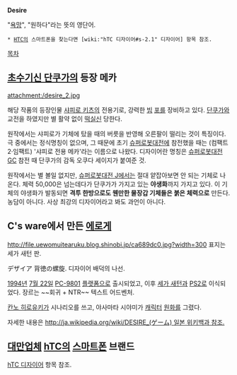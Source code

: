 '''Desire'''

"[[욕망]]", "원하다"라는 뜻의 영단어.

 * [[HTC]]의 스마트폰을 찾는다면 [wiki:"hTC 디자이어#s-2.1" 디자이어] 항목 참조.

[[목차]]
== [[초수기신 단쿠가]]의 등장 메카 ==

attachment:/desire_2.jpg

해당 작품의 등장인물 [[샤피로 키츠]]의 전용기로, 강력한 [[빔]] [[포]]를 장비하고 있다. [[단쿠가]]와 교전을 하였지만 별 활약 없이 [[떡실신]] 당한다.

원작에서는 샤피로가 기체에 탔을 때의 버릇을 반영해 오른팔이 떨리는 것이 특징이다. 극 중에서는 정식명칭이 없으며, 그 때문에 초기 [[슈퍼로봇대전]]에 참전했을 때는 (컴팩트2·임팩트) '샤피로 전용 메카'라는 이름으로 나왔다. 디자이어란 명칭은 [[슈퍼로봇대전 GC]] 참전 때 단쿠가의 감독 오쿠다 세이지가 붙여준 것.

원작에서는 별 볼일 없지만, [[슈퍼로봇대전 J]]에서는 절대 얕잡아보면 안 되는 기체로 나온다. 체력 50,000은 넘는데다가 단쿠가가 가지고 있는 '''야생화'''까지 가지고 있다. 이 기체의 야생화가 발동되면 '''격투 한방으로도 웬만한 물장갑 기체들은 붉은 체력으로''' 만든다. 농담이 아니다. 사상 최강의 디자이어라고 봐도 과언이 아니다. 

== C's ware에서 만든 [[에로게]] ==
http://file.uewomuitearuku.blog.shinobi.jp/ca689dc0.jpg?width=300
표지는 세가 새턴 판.

デザイア 背徳の螺旋. 디자이어 배덕의 나선.

[[1994년]] [[7월 22일]] [[PC-9801]] [[플랫폼]]으로 출시되었고, 이후 [[세가 새턴]]과 [[PS2]]로 이식되었다. 장르는 ~~회귀 + NTR~~ 텍스트 어드벤처.

[[칸노 히로유키]]가 시나리오를 쓰고, 야사마타 시야미가 [[캐릭터]] [[원화]]를 그렸다. 

자세한 내용은 [[http://ja.wikipedia.org/wiki/DESIRE_(ゲーム) 일본 위키백과 참조.]]

== [[대만]]업체 [[hTC]]의 [[스마트폰]] 브랜드 ==

[[hTC 디자이어]] 항목 참조.
